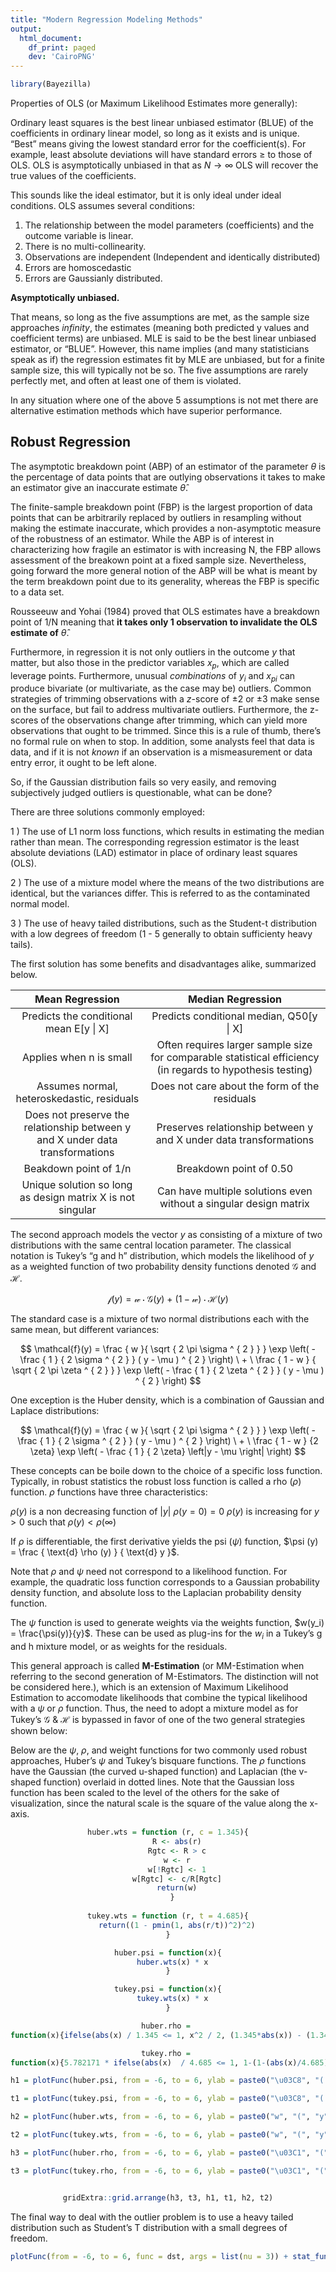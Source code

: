 ```yaml
---
title: "Modern Regression Modeling Methods"
output:
  html_document:
    df_print: paged
    dev: 'CairoPNG'
---
```




```r
library(Bayezilla)
```


Properties of OLS (or Maximum Likelihood Estimates more generally): 

Ordinary least squares is the best linear unbiased estimator (BLUE) of the coefficients in ordinary linear model, so long as it exists and is unique. "Best" means giving the lowest standard error for the coefficient(s). For example, least absolute deviations will have standard errors $\geq$ to those of OLS. OLS is asymptotically unbiased in that as $N \rightarrow \infty$ OLS will recover the true values of the coefficients. 

This sounds like the ideal estimator, but it is only ideal under ideal conditions. OLS assumes several conditions:

1. The relationship between the model parameters (coefficients) and the outcome variable is linear.
2. There is no multi-collinearity. 
3. Observations are independent (Independent and identically distributed)
4. Errors are homoscedastic
5. Errors are Gaussianly distributed.

**Asymptotically unbiased.** 

That means, so long as the five assumptions are met, as the sample size approaches *infinity*, the estimates (meaning both predicted y values and coefficient terms) are unbiased. MLE is said to be the best linear unbiased estimator, or "BLUE". However, this name implies (and many statisticians speak as if) the regression estimates fit by MLE are unbiased, but for a finite sample size, this will typically not be so. The five assumptions are rarely perfectly met, and often at least one of them is violated. 

In any situation where one of the above 5 assumptions is not met there are alternative estimation methods which have superior performance. 


## Robust Regression

The asymptotic breakdown point (ABP) of an estimator of the parameter $\theta$ is the percentage of data points that are outlying observations it takes to make an estimator give an inaccurate estimate $\hat \theta$. 

The finite-sample breakdown point (FBP) is the largest proportion of data points that can be arbitrarily replaced by outliers in resampling without making the estimate inaccurate, which provides a non-asymptotic measure of the robustness of an estimator. While the ABP is of interest in characterizing how fragile an estimator is with increasing N, the FBP allows assessment of the breakown point at a fixed sample size. Nevertheless, going forward the more general notion of the ABP will be what is meant by the term breakdown point due to its generality, whereas the FBP is specific to a data set. 

Rousseeuw and Yohai (1984) proved that OLS estimates have a breakdown point of 1/N meaning that **it takes only 1 observation to invalidate the OLS estimate of** $\hat \theta$. 

Furthermore, in regression it is not only outliers in the outcome $y$ that matter, but also those in the predictor variables $x_p$, which are called leverage points. Furthermore, unusual *combinations* of $y_i$ and ${x_p}_i$ can produce bivariate (or multivariate, as the case may be) outliers. Common strategies of trimming observations with a $z$-score of $\pm 2$ or $\pm 3$ make sense on the surface, but fail to address multivariate outliers. Furthermore, the z-scores of the observations change after trimming, which can yield more observations that ought to be trimmed. Since this is a rule of thumb, there's no formal rule on when to stop. In addition, some analysts feel that data is data, and if it is not *known* if an observation is a mismeasurement or data entry error, it ought to be left alone.


So, if the Gaussian distribution fails so very easily, and removing subjectively judged outliers is questionable, what can be done? 

There are three solutions commonly employed: 

  1 ) The use of L1 norm loss functions, which results in estimating the median rather than mean. The corresponding regression estimator is the least absolute deviations (LAD) estimator in place of ordinary least squares (OLS). 

  2 ) The use of a mixture model where the means of the two distributions are identical, but the variances differ. This is referred to as the contaminated normal model. 

  3 ) The use of heavy tailed distributions, such as the Student-t distribution with a low degrees of freedom (1 - 5 generally to obtain sufficienty heavy tails).


The first solution has some benefits and disadvantages alike, summarized below.

|                                Mean Regression                                	|                                              Median Regression                                             	|
|:-----------------------------------------------------------------------------:	|:----------------------------------------------------------------------------------------------------------:	|
| Predicts the conditional mean E[y \| X]                                        	| Predicts conditional median, Q50[y \| X]                                                                    	|
| Applies when n is small                                                       	| Often requires larger sample size for comparable statistical efficiency (in regards to hypothesis testing) 	|
| Assumes normal, heteroskedastic, residuals                                    	| Does not care about the form of the residuals                                                              	|
| Does not preserve the relationship between y and X under data transformations 	| Preserves relationship between y and X under data transformations                                          	|
| Beakdown point of 1/n                                                         	| Breakdown point of 0.50                                                                                    	|
| Unique solution so long as design matrix X is not singular                    	| Can have multiple solutions even without a singular design matrix                                          	|


The second approach models the vector $y$ as consisting of a mixture of two
distributions with the same central location parameter. The classical notation is Tukey's "g and h" distribution, which models the likelihood of $y$ as a weighted function of two probability density functions denoted $\mathcal{G}$ and $\mathcal{H}$. 

$$
\mathcal{f}(y) = \mathcal{w}  \cdot \mathcal{G}(y) \ + \ (1 - \mathcal{w}) \cdot \mathcal{H}(y)
$$

The standard case is a mixture of two normal distributions each with the same mean, but different variances: 

$$
\mathcal{f}(y) =  \frac { w }{ \sqrt { 2 \pi \sigma ^ { 2 } } } \exp \left( - \frac { 1 } { 2 \sigma ^ { 2 } } ( y - \mu ) ^ { 2 } \right) \ + \  \frac { 1 - w } { \sqrt { 2 \pi \zeta ^ { 2 } } } \exp \left( - \frac { 1 } { 2 \zeta ^ { 2 } } ( y - \mu ) ^ { 2 } \right)
$$

One exception is the Huber density, which is a combination of Gaussian and Laplace distributions:

$$
\mathcal{f}(y) =  \frac { w }{ \sqrt { 2 \pi \sigma ^ { 2 } } } \exp \left( - \frac { 1 } { 2 \sigma ^ { 2 } } ( y - \mu ) ^ { 2 } \right) \ + \  \frac { 1 - w } {2 \zeta} \exp \left( - \frac { 1 } { 2 \zeta}  \left|y - \mu \right| \right)
$$

These concepts can be boile down to the choice of a specific loss function. Typically, in robust statistics the robust
loss function is called a rho ($\rho$) function. $\rho$ functions have three characteristics:

$\rho(y)$ is a non decreasing function of $|y|$
$\rho(y = 0) = 0$
$\rho(y)$ is increasing for $y > 0$ such that $\rho(y) < \rho(\infty)$


If $\rho$ is differentiable, the first derivative yields the psi ($\psi$) function, $\psi (y) = \frac { \text{d} \rho (y) } { \text{d} y }$.

Note that $\rho$ and $\psi$ need not correspond to a likelihood function. For example, the quadratic loss function corresponds to a Gaussian probability density function, and absolute loss to the Laplacian probability density function.

The $\psi$ function is used to generate weights via the weights function, $w(y_i) = \frac{\psi(y)}{y}$. These can be used as plug-ins for the $w_i$ in a Tukey's g and h mixture model, or as weights for the residuals. 

This general approach is called **M-Estimation** (or MM-Estimation when referring to the second generation of M-Estimators. The distinction will not be considered here.), which is an extension of Maximum Likelihood Estimation to accomodate likelihoods that combine the typical likelihood with a $\psi$ or $\rho$ function. Thus, the need to adopt a mixture model as for Tukey's $\mathcal{G \ \& \ H}$ is bypassed in favor of one of the two general strategies shown below:


\begin{align*}
& \text{Minimizing} \ \rho : & \mathscr{arg \ min}  & \ \sum _ { i = 1 } ^ { n } \rho \left( y _ { i } , \ \hat{y _ { i }} \right) & 
\\ & &  & = \mathscr{arg \ min} \ \sum _ { i = 1 } ^ { n } \mathcal{w_i} \cdot \mathbf{L}\left( y _ { i } , \ \hat{y _ { i }} \right) & 

\\

& \text{Solving } \psi \text{ for zero} :  & &  \sum _ { i = 1 } ^ { n } \psi \left( x _ { i } \right) = 0
\end{align*}

Below are the $\psi$, $\rho$, and weight functions for two commonly used robust approaches, Huber's $\psi$ and Tukey's bisquare functions. The $\rho$ functions have the Gaussian (the curved u-shaped function) and Laplacian (the v-shaped function) overlaid in dotted lines. Note that the Gaussian loss function has been scaled to the level of the others for the sake of visualization, since the natural scale is the square of the value along the x-axis.

<center>
```r
huber.wts = function (r, c = 1.345){
    R <- abs(r)
    Rgtc <- R > c
    w <- r
    w[!Rgtc] <- 1
    w[Rgtc] <- c/R[Rgtc]
    return(w)
  }
  
tukey.wts = function (r, t = 4.685){
    return((1 - pmin(1, abs(r/t))^2)^2)
}

huber.psi = function(x){
  huber.wts(x) * x
}

tukey.psi = function(x){
  tukey.wts(x) * x
}

huber.rho = 
function(x){ifelse(abs(x) / 1.345 <= 1, x^2 / 2, (1.345*abs(x)) - (1.345^2 / 2))}

tukey.rho = 
function(x){5.782171 * ifelse(abs(x)  / 4.685 <= 1, 1-(1-(abs(x)/4.685)^2)^3, 1)}

h1 = plotFunc(huber.psi, from = -6, to = 6, ylab = paste0("\u03C8", "( ", "y", " )\n"), xlab = "y", size = 1.125, color = "blue") 

t1 = plotFunc(tukey.psi, from = -6, to = 6, ylab = paste0("\u03C8", "( ", "y", " )\n"), xlab = "y", size = 1.125, color = "red")

h2 = plotFunc(huber.wts, from = -6, to = 6, ylab = paste0("w", "(", "y", ")\n"), xlab = "y", size = 1.125, color = "blue") 

t2 = plotFunc(tukey.wts, from = -6, to = 6, ylab = paste0("w", "(", "y", ")\n"), xlab = "y", size = 1.125, color = "red") 

h3 = plotFunc(huber.rho, from = -6, to = 6, ylab = paste0("\u03C1", "(", "y", ")\n"), size = 1.125, xlab = "y" , color = "blue") + stat_function(fun = function(x){abs(x)}, linetype = 'dotdash', color = "#ef7b18", alpha = .75) + stat_function(fun = function(x){x^2 / 5.024082}, linetype = 'dashed', color = "#98777b", alpha = .65)

t3 = plotFunc(tukey.rho, from = -6, to = 6, ylab = paste0("\u03C1", "(", "y", ")\n"), xlab = "y", size = 1.125, color = "red") + stat_function(fun = function(x){abs(x)}, linetype = 'dotdash', color = "#ef7b18", alpha = .75) + stat_function(fun = function(x){x^2 / 6.226035}, linetype = 'dashed', color = "#98777b", alpha = .65)


gridExtra::grid.arrange(h3, t3, h1, t1, h2, t2)
```
</center>


The final way to deal with the outlier problem is to use a heavy tailed distribution such as Student's T distribution with a small degrees of freedom. 

```r
plotFunc(from = -6, to = 6, func = dst, args = list(nu = 3)) + stat_function(fun = dnorm, inherit.aes = TRUE, linetype = "dotted", size = 1.0125, color = "#cd5c5cCC")
```





